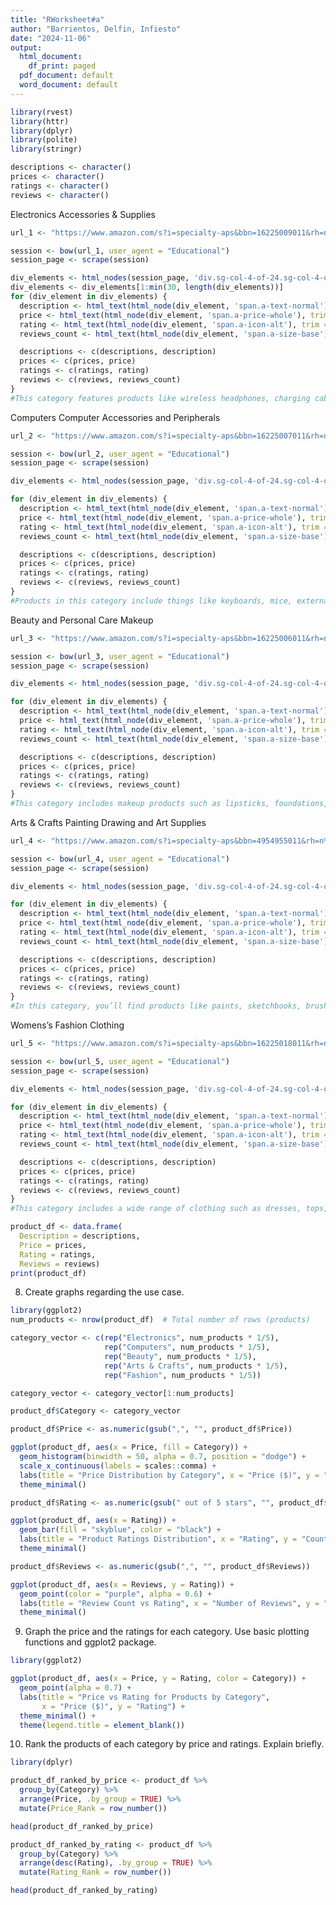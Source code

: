 ```yaml
---
title: "RWorksheet#a"
author: "Barrientos, Delfin, Infiesto"
date: "2024-11-06"
output:
  html_document:
    df_print: paged
  pdf_document: default
  word_document: default
---
```

```r
library(rvest)
library(httr)
library(dplyr)
library(polite)
library(stringr)
```


```r
descriptions <- character()
prices <- character()
ratings <- character()
reviews <- character()
```

Electronics
Accessories & Supplies
```r
url_1 <- "https://www.amazon.com/s?i=specialty-aps&bbn=16225009011&rh=n%3A%2116225009011%2Cn%3A281407&ref=nav_em__nav_desktop_sa_intl_accessories_and_supplies_0_2_5_2"

session <- bow(url_1, user_agent = "Educational")
session_page <- scrape(session)

div_elements <- html_nodes(session_page, 'div.sg-col-4-of-24.sg-col-4-of-12.s-result-item.s-asin.sg-col-4-of-16.sg-col.s-widget-spacing-small.sg-col-4-of-20')
div_elements <- div_elements[1:min(30, length(div_elements))]
for (div_element in div_elements) {
  description <- html_text(html_node(div_element, 'span.a-text-normal'), trim = TRUE)
  price <- html_text(html_node(div_element, 'span.a-price-whole'), trim = TRUE)
  rating <- html_text(html_node(div_element, 'span.a-icon-alt'), trim = TRUE)
  reviews_count <- html_text(html_node(div_element, 'span.a-size-base'), trim = TRUE)

  descriptions <- c(descriptions, description)
  prices <- c(prices, price)
  ratings <- c(ratings, rating)
  reviews <- c(reviews, reviews_count)
}
#This category features products like wireless headphones, charging cables, portable chargers, and other electronic accessories. The prices range from low-cost items to high-end products. Many of these products get high ratings, showing that customers are happy with their quality. The number of reviews is usually large, meaning these products are popular and often purchased by many users.
```

Computers
Computer Accessories and Peripherals
```r
url_2 <- "https://www.amazon.com/s?i=specialty-aps&bbn=16225007011&rh=n%3A16225007011%2Cn%3A172456&ref=nav_em__nav_desktop_sa_intl_computer_accessories_and_peripherals_0_2_6_2"

session <- bow(url_2, user_agent = "Educational")
session_page <- scrape(session)

div_elements <- html_nodes(session_page, 'div.sg-col-4-of-24.sg-col-4-of-12.s-result-item.s-asin.sg-col-4-of-16.sg-col.s-widget-spacing-small.sg-col-4-of-20')

for (div_element in div_elements) {
  description <- html_text(html_node(div_element, 'span.a-text-normal'), trim = TRUE)
  price <- html_text(html_node(div_element, 'span.a-price-whole'), trim = TRUE)
  rating <- html_text(html_node(div_element, 'span.a-icon-alt'), trim = TRUE)
  reviews_count <- html_text(html_node(div_element, 'span.a-size-base'), trim = TRUE)

  descriptions <- c(descriptions, description)
  prices <- c(prices, price)
  ratings <- c(ratings, rating)
  reviews <- c(reviews, reviews_count)
}
#Products in this category include things like keyboards, mice, external hard drives, and webcams. The price range is wide, offering both budget-friendly options and more expensive ones for professional users or gamers. These items generally have high ratings, as people look for reliable and functional accessories. The reviews are numerous, which shows a high level of interest and demand for computer-related products.

```
Beauty and Personal Care
Makeup
```r
url_3 <- "https://www.amazon.com/s?i=specialty-aps&bbn=16225006011&rh=n%3A%2116225006011%2Cn%3A11058281&ref=nav_em__nav_desktop_sa_intl_makeup_0_2_11_2"

session <- bow(url_3, user_agent = "Educational")
session_page <- scrape(session)

div_elements <- html_nodes(session_page, 'div.sg-col-4-of-24.sg-col-4-of-12.s-result-item.s-asin.sg-col-4-of-16.sg-col.s-widget-spacing-small.sg-col-4-of-20')

for (div_element in div_elements) {
  description <- html_text(html_node(div_element, 'span.a-text-normal'), trim = TRUE)
  price <- html_text(html_node(div_element, 'span.a-price-whole'), trim = TRUE)
  rating <- html_text(html_node(div_element, 'span.a-icon-alt'), trim = TRUE)
  reviews_count <- html_text(html_node(div_element, 'span.a-size-base'), trim = TRUE)

  descriptions <- c(descriptions, description)
  prices <- c(prices, price)
  ratings <- c(ratings, rating)
  reviews <- c(reviews, reviews_count)
}
#This category includes makeup products such as lipsticks, foundations, mascaras, and other beauty items. The prices range from affordable drugstore brands to more expensive luxury cosmetics. The ratings are often detailed and reflect the experiences of users, focusing on things like color, texture, and longevity. Many of these products have a large number of reviews, showing that people share their experiences and preferences for different makeup brands and types.
```
Arts & Crafts
Painting Drawing and Art Supplies
```r
url_4 <- "https://www.amazon.com/s?i=specialty-aps&bbn=4954955011&rh=n%3A4954955011%2Cn%3A%212617942011%2Cn%3A2747968011&ref=nav_em__nav_desktop_sa_intl_painting_drawing_supplies_0_2_8_2"

session <- bow(url_4, user_agent = "Educational")
session_page <- scrape(session)

div_elements <- html_nodes(session_page, 'div.sg-col-4-of-24.sg-col-4-of-12.s-result-item.s-asin.sg-col-4-of-16.sg-col.s-widget-spacing-small.sg-col-4-of-20')

for (div_element in div_elements) {
  description <- html_text(html_node(div_element, 'span.a-text-normal'), trim = TRUE)
  price <- html_text(html_node(div_element, 'span.a-price-whole'), trim = TRUE)
  rating <- html_text(html_node(div_element, 'span.a-icon-alt'), trim = TRUE)
  reviews_count <- html_text(html_node(div_element, 'span.a-size-base'), trim = TRUE)

  descriptions <- c(descriptions, description)
  prices <- c(prices, price)
  ratings <- c(ratings, rating)
  reviews <- c(reviews, reviews_count)
}
#In this category, you’ll find products like paints, sketchbooks, brushes, and markers. Prices are generally affordable, but there are also higher-priced, professional-quality supplies. These products often get high ratings because artists value good-quality materials. Reviews are detailed, with people sharing their thoughts on how well the products work for different artistic projects, which makes this category popular with both beginners and professionals.

```
Womens's Fashion
Clothing
```r
url_5 <- "https://www.amazon.com/s?i=specialty-aps&bbn=16225018011&rh=n%3A7141123011%2Cn%3A16225018011%2Cn%3A1040660&ref=nav_em__nav_desktop_sa_intl_clothing_0_2_12_2"

session <- bow(url_5, user_agent = "Educational")
session_page <- scrape(session)

div_elements <- html_nodes(session_page, 'div.sg-col-4-of-24.sg-col-4-of-12.s-result-item.s-asin.sg-col-4-of-16.sg-col.s-widget-spacing-small.sg-col-4-of-20')

for (div_element in div_elements) {
  description <- html_text(html_node(div_element, 'span.a-text-normal'), trim = TRUE)
  price <- html_text(html_node(div_element, 'span.a-price-whole'), trim = TRUE)
  rating <- html_text(html_node(div_element, 'span.a-icon-alt'), trim = TRUE)
  reviews_count <- html_text(html_node(div_element, 'span.a-size-base'), trim = TRUE)

  descriptions <- c(descriptions, description)
  prices <- c(prices, price)
  ratings <- c(ratings, rating)
  reviews <- c(reviews, reviews_count)
}
#This category includes a wide range of clothing such as dresses, tops, jeans, and active wear. Prices range from inexpensive everyday wear to higher-end fashion items. Ratings can vary based on factors like fit and fabric quality, which are important to customers. These products often have many reviews, where customers talk about the style, comfort, and how the clothes fit, helping others make decisions when buying fashion items.
```

```r
product_df <- data.frame(
  Description = descriptions,
  Price = prices,
  Rating = ratings,
  Reviews = reviews)
print(product_df)
```

8. Create graphs regarding the use case.
```r
library(ggplot2)
num_products <- nrow(product_df)  # Total number of rows (products)

category_vector <- c(rep("Electronics", num_products * 1/5),
                     rep("Computers", num_products * 1/5),
                     rep("Beauty", num_products * 1/5),
                     rep("Arts & Crafts", num_products * 1/5),
                     rep("Fashion", num_products * 1/5))

category_vector <- category_vector[1:num_products]

product_df$Category <- category_vector

product_df$Price <- as.numeric(gsub(",", "", product_df$Price))

ggplot(product_df, aes(x = Price, fill = Category)) +
  geom_histogram(binwidth = 50, alpha = 0.7, position = "dodge") +
  scale_x_continuous(labels = scales::comma) +
  labs(title = "Price Distribution by Category", x = "Price ($)", y = "Frequency") +
  theme_minimal()

```
```r
product_df$Rating <- as.numeric(gsub(" out of 5 stars", "", product_df$Rating))

ggplot(product_df, aes(x = Rating)) +
  geom_bar(fill = "skyblue", color = "black") +
  labs(title = "Product Ratings Distribution", x = "Rating", y = "Count") +
  theme_minimal()

```
```r
product_df$Reviews <- as.numeric(gsub(",", "", product_df$Reviews))

ggplot(product_df, aes(x = Reviews, y = Rating)) +
  geom_point(color = "purple", alpha = 0.6) +
  labs(title = "Review Count vs Rating", x = "Number of Reviews", y = "Rating") +
  theme_minimal()

```

9. Graph the price and the ratings for each category. Use basic plotting functions and ggplot2 package.
```r
library(ggplot2)

ggplot(product_df, aes(x = Price, y = Rating, color = Category)) +
  geom_point(alpha = 0.7) +
  labs(title = "Price vs Rating for Products by Category", 
       x = "Price ($)", y = "Rating") +
  theme_minimal() +
  theme(legend.title = element_blank())

```
10. Rank the products of each category by price and ratings. Explain briefly.
```r
library(dplyr)

product_df_ranked_by_price <- product_df %>%
  group_by(Category) %>%
  arrange(Price, .by_group = TRUE) %>%
  mutate(Price_Rank = row_number())

head(product_df_ranked_by_price)

product_df_ranked_by_rating <- product_df %>%
  group_by(Category) %>%
  arrange(desc(Rating), .by_group = TRUE) %>%
  mutate(Rating_Rank = row_number())

head(product_df_ranked_by_rating)
```










